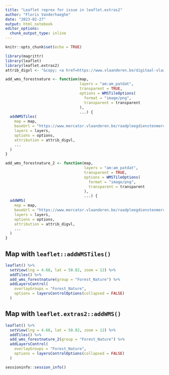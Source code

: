 ```yaml
---
title: "Leaflet reprex for issue in leaflet.extras2"
author: "Floris Vanderhaeghe"
date: "2023-02-27"
output: html_notebook
editor_options: 
  chunk_output_type: inline
---
```


```r
knitr::opts_chunk$set(echo = TRUE)
```

```r
library(magrittr)
library(leaflet)
library(leaflet.extras2)
attrib_digvl <- "&copy; <a href=https://www.vlaanderen.be/digitaal-vlaanderen/onze-oplossingen/geografische-webdiensten/ons-gis-aanbod>Digitaal Vlaanderen</a>"
```

```r
add_wms_forestnature <- function(map,
                                 layers = "am:am_patdat",
                                 transparent = TRUE,
                                 options = WMSTileOptions(
                                   format = "image/png", 
                                   transparent = transparent
                                 ),
                                 ...) {
  addWMSTiles(
    map = map,
    baseUrl = "https://www.mercator.vlaanderen.be/raadpleegdienstenmercatorpubliek/wms",
    layers = layers,
    options = options,
    attribution = attrib_digvl,
    ...
  )
}
```

```r
add_wms_forestnature_2 <- function(map,
                                   layers = "am:am_patdat",
                                   transparent = TRUE,
                                   options = WMSTileOptions(
                                     format = "image/png", 
                                     transparent = transparent
                                   ),
                                   ...) {
  addWMS(
    map = map,
    baseUrl = "https://www.mercator.vlaanderen.be/raadpleegdienstenmercatorpubliek/wms",
    layers = layers,
    options = options,
    attribution = attrib_digvl,
    ...
  )
}
```


## Map with `leaflet::addWMSTiles()`

```r
leaflet() %>%
  setView(lng = 4.68, lat = 50.82, zoom = 12) %>%
  addTiles() %>%
  add_wms_forestnature(group = "Forest_Nature") %>% 
  addLayersControl(
    overlayGroups = "Forest_Nature",
    options = layersControlOptions(collapsed = FALSE)
  )
```


## Map with `leaflet.extras2::addWMS()`

```r
leaflet() %>%
  setView(lng = 4.68, lat = 50.82, zoom = 12) %>%
  addTiles() %>%
  add_wms_forestnature_2(group = "Forest_Nature") %>% 
  addLayersControl(
    overlayGroups = "Forest_Nature",
    options = layersControlOptions(collapsed = FALSE)
  )
```

```r
sessioninfo::session_info()
```


